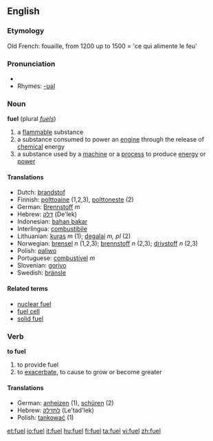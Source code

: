 ==English==

===Etymology===
Old French: fouaille, from 1200 up to 1500 = 'ce qui alimente le feu' 

===Pronunciation===
* {{IPA|/fjuːl̩/}}
* Rhymes: [[Rhymes:English:-ʊəl|-ʊəl]]

===Noun===
'''fuel'''  (plural ''[[fuels]]'')
#a [[flammable]] substance
#a substance consumed to power an [[engine]] through the release of [[chemical]] energy
#a substance used by a [[machine]] or a [[process]] to produce [[energy]] or [[power]]

====Translations====
*Dutch: [[brandstof]]
*Finnish: [[polttoaine]] (1,2,3), [[polttoneste]] (2)
*German: [[Brennstoff]] ''m''
*Hebrew: [[דלק]] (De'lek)
*Indonesian: [[bahan bakar]]
*Interlingua: [[combustibile]]
*Lithuanian: [[kuras]] ''m'' (1); [[degalai]] ''m, pl'' (2)
*Norwegian: [[brensel]] ''n'' (1,2,3); [[brennstoff]] ''n'' (2,3); [[drivstoff]] ''n'' (2,3)
*Polish: [[paliwo]]
*Portuguese: [[combustível]] ''m''
*Slovenian: [[gorivo]]
*Swedish: [[bränsle]]

====Related terms====
*[[nuclear fuel]]
*[[fuel cell]]
*[[solid fuel]]

===Verb===
'''to fuel'''
#to provide fuel
#to [[exacerbate]], to cause to grow or become greater

====Translations====
*German: [[anheizen]] (1), [[schüren]] (2)
*Hebrew: [[לתדלק]] (Le'tad'lek)
*Polish: [[tankować]] (1)

[[et:fuel]]
[[io:fuel]]
[[it:fuel]]
[[hu:fuel]]
[[fi:fuel]]
[[ta:fuel]]
[[vi:fuel]]
[[zh:fuel]]